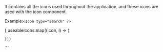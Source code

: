 

<Meta title="Design System/Iconography" />
<Title>Iconography</Title>
It contains all the icons used throughout the application, and these icons are
used with the icon component.

Example:`<Icon type="search" />`

<Canvas>
  <IconGallery>
    { useableIcons.map((icon, i) => (
  <IconItem name={icon} key={i}>
      <font color="black"><Icon type={icon} /></font>
  </IconItem>

    ))}

</IconGallery>

</Canvas>
```

